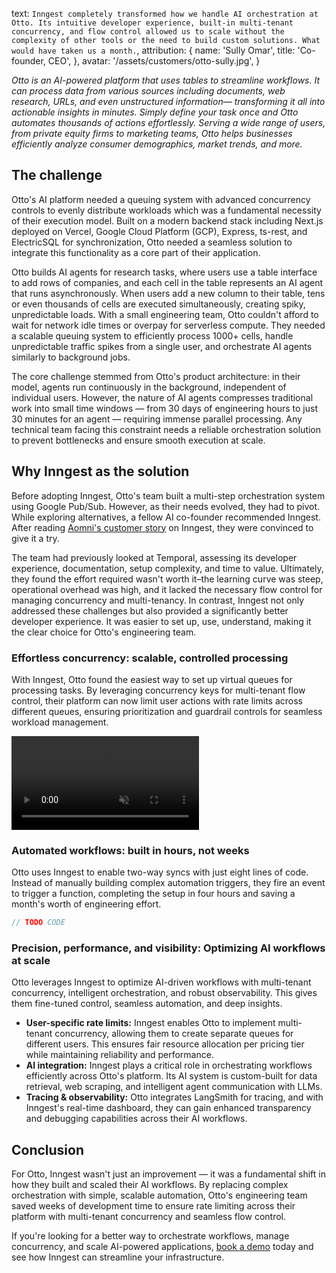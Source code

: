   text: `Inngest completely transformed how we handle AI orchestration at Otto. Its intuitive developer experience, built-in multi-tenant concurrency, and flow control allowed us to scale without the complexity of other tools or the need to build custom solutions. What would have taken us a month.`,
  attribution: {
    name: 'Sully Omar',
    title: 'Co-founder, CEO',
  },
  avatar: '/assets/customers/otto-sully.jpg',
}

_Otto is an AI-powered platform that uses tables to streamline workflows. It can process data from various sources including documents, web research, URLs, and even unstructured information— transforming it all into actionable insights in minutes. Simply define your task once and Otto automates thousands of actions effortlessly. Serving a wide range of users, from private equity firms to marketing teams, Otto helps businesses efficiently analyze consumer demographics, market trends, and more._

## The challenge

Otto's AI platform needed a queuing system with advanced concurrency controls to evenly distribute workloads which was a fundamental necessity of their execution model. Built on a modern backend stack including Next.js deployed on Vercel, Google Cloud Platform (GCP), Express, ts-rest, and ElectricSQL for synchronization, Otto needed a seamless solution to integrate this functionality as a core part of their application.

Otto builds AI agents for research tasks, where users use a table interface to add rows of companies, and each cell in the table represents an AI agent that runs asynchronously. When users add a new column to their table, tens or even thousands of cells are executed simultaneously, creating spiky, unpredictable loads. With a small engineering team, Otto couldn't afford to wait for network idle times or overpay for serverless compute. They needed a scalable queuing system to efficiently process 1000+ cells, handle unpredictable traffic spikes from a single user, and orchestrate AI agents similarly to background jobs.

The core challenge stemmed from Otto's product architecture: in their model, agents run continuously in the background, independent of individual users. However, the nature of AI agents compresses traditional work into small time windows &mdash; from 30 days of engineering hours to just 30 minutes for an agent &mdash; requiring immense parallel processing. Any technical team facing this constraint needs a reliable orchestration solution to prevent bottlenecks and ensure smooth execution at scale.

## Why Inngest as the solution

Before adopting Inngest, Otto's team built a multi-step orchestration system using Google Pub/Sub. However, as their needs evolved, they had to pivot. While exploring alternatives, a fellow AI co-founder recommended Inngest. After reading [Aomni's customer story](/customers/aomni) on Inngest, they were convinced to give it a try.

The team had previously looked at Temporal, assessing its developer experience, documentation, setup complexity, and time to value. Ultimately, they found the effort required wasn't worth it–the learning curve was steep, operational overhead was high, and it lacked the necessary flow control for managing concurrency and multi-tenancy. In contrast, Inngest not only addressed these challenges but also provided a significantly better developer experience. It was easier to set up, use, understand, making it the clear choice for Otto's engineering team.

### Effortless concurrency: scalable, controlled processing

With Inngest, Otto found the easiest way to set up virtual queues for processing tasks. By leveraging concurrency keys for multi-tenant flow control, their platform can now limit user actions with rate limits across different queues, ensuring prioritization and guardrail controls for seamless workload management.

<fig>
<video controls autoPlay loop muted src="https://cdn.inngest.com/customers/otto/otto-table-animation-dark.mp4" />
<figcaption>Example: Instead of processing every simultaneously, Otto can run five concurrent rows at a time for better efficiency</figcaption>
</fig>

### Automated workflows: built in hours, not weeks

Otto uses Inngest to enable two-way syncs with just eight lines of code. Instead of manually building complex automation triggers, they fire an event to trigger a function, completing the setup in four hours and saving a month's worth of engineering effort.

```typescript
// TODO CODE
```

### Precision, performance, and visibility: Optimizing AI workflows at scale

Otto leverages Inngest to optimize AI-driven workflows with multi-tenant concurrency, intelligent orchestration, and robust observability. This gives them fine-tuned control, seamless automation, and deep insights.

* **User-specific rate limits:** Inngest enables Otto to implement multi-tenant concurrency, allowing them to create separate queues for different users. This ensures fair resource allocation per pricing tier while maintaining reliability and performance.
* **AI integration:** Inngest plays a critical role in orchestrating workflows efficiently across Otto's platform. Its AI system is custom-built for data retrieval, web scraping, and intelligent agent communication with LLMs.
* **Tracing & observability:** Otto integrates LangSmith for tracing, and with Inngest's real-time dashboard, they can gain enhanced transparency and debugging capabilities across their AI workflows.

## Conclusion

For Otto, Inngest wasn't just an improvement &mdash; it was a fundamental shift in how they built and scaled their AI workflows. By replacing complex orchestration with simple, scalable automation, Otto's engineering team saved weeks of development time to ensure rate limiting across their platform with multi-tenant concurrency and seamless flow control.

If you're looking for a better way to orchestrate workflows, manage concurrency, and scale AI-powered applications, [book a demo](/contact?ref=case-study-otto) today and see how Inngest can streamline your infrastructure.